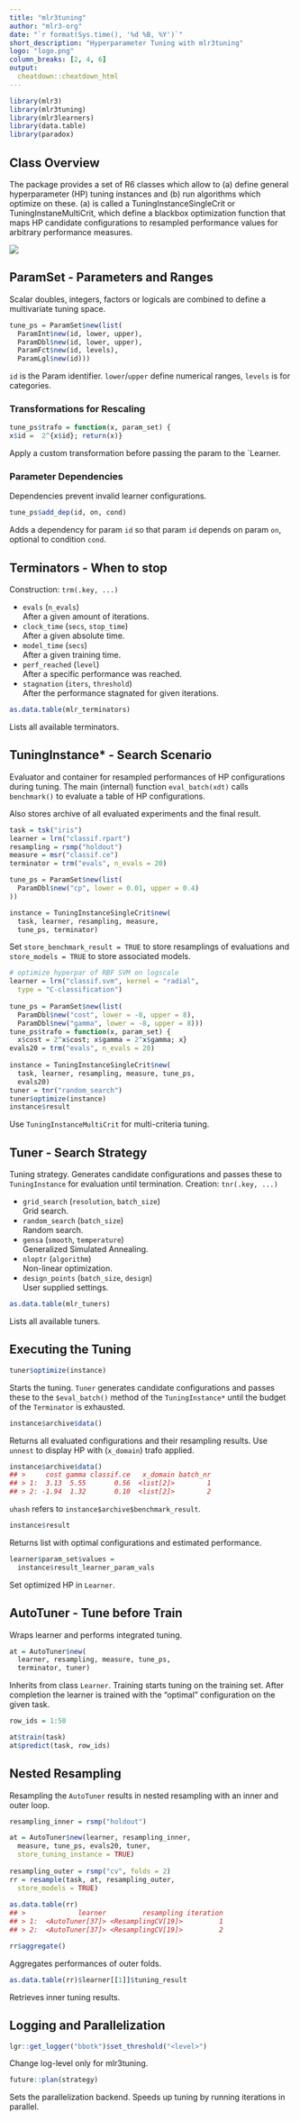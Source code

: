 ```yaml
---
title: "mlr3tuning"
author: "mlr3-org"
date: "`r format(Sys.time(), '%d %B, %Y')`"
short_description: "Hyperparameter Tuning with mlr3tuning"
logo: "logo.png"
column_breaks: [2, 4, 6]
output: 
  cheatdown::cheatdown_html
---
```


```r
library(mlr3)
library(mlr3tuning)
library(mlr3learners)
library(data.table)
library(paradox)
```

## Class Overview

The package provides a set of R6 classes which allow to (a) define general hyperparameter (HP) tuning instances and (b) run algorithms which optimize on these. 
(a) is called a TuningInstanceSingleCrit or TuningInstaneMultiCrit, which define a blackbox optimization function that maps HP candidate configurations to resampled performance values for arbitrary performance measures.

![](class_diagram.png)

## ParamSet - Parameters and Ranges

Scalar doubles, integers, factors or logicals are combined to define a multivariate tuning space.

```r
tune_ps = ParamSet$new(list(
  ParamInt$new(id, lower, upper),
  ParamDbl$new(id, lower, upper),
  ParamFct$new(id, levels),
  ParamLgl$new(id)))
```

`id` is the Param identifier. `lower`/`upper` define numerical ranges, `levels` is for categories.
							
							
### Transformations for Rescaling

```r
tune_ps$trafo = function(x, param_set) {
x$id =  2^{x$id}; return(x)}
```

Apply a custom transformation before passing the param to the `Learner.
							
### Parameter Dependencies
							
Dependencies prevent invalid learner configurations.
							
```r
tune_ps$add_dep(id, on, cond)
```

Adds a dependency for param `id` so that param `id` depends on param `on`, optional to condition `cond`.

## Terminators - When to stop

Construction: `trm(.key, ...)`

* `evals` (`n_evals`)<br> After a given amount of iterations.
* `clock_time` (`secs`, `stop_time`)<br> After a given absolute time.
* `model_time` (`secs `)<br> After a given training time.
* `perf_reached` (`level`)<br> After a specific performance was reached.
* `stagnation` (`iters`, `threshold`)<br> After the performance stagnated for given iterations.

```r
as.data.table(mlr_terminators)
```

Lists all available terminators.

## TuningInstance* - Search Scenario

Evaluator and container for resampled performances of HP configurations during tuning.
The main (internal) function `eval_batch(xdt)` calls `benchmark()` to evaluate a table of HP configurations.

Also stores archive of all evaluated experiments and the final result.

```r
task = tsk("iris")
learner = lrn("classif.rpart")
resampling = rsmp("holdout")
measure = msr("classif.ce")
terminator = trm("evals", n_evals = 20)

tune_ps = ParamSet$new(list(
  ParamDbl$new("cp", lower = 0.01, upper = 0.4)
))
```

```r
instance = TuningInstanceSingleCrit$new(
  task, learner, resampling, measure,
  tune_ps, terminator)
```
Set `store_benchmark_result = TRUE` to store resamplings of evaluations and `store_models = TRUE` to store associated models.

```r
# optimize hyperpar of RBF SVM on logscale
learner = lrn("classif.svm", kernel = "radial",
  type = "C-classification")
    
tune_ps = ParamSet$new(list(
  ParamDbl$new("cost", lower = -8, upper = 8),
  ParamDbl$new("gamma", lower = -8, upper = 8)))
tune_ps$trafo = function(x, param_set) {
  x$cost = 2^x$cost; x$gamma = 2^x$gamma; x}
evals20 = trm("evals", n_evals = 20)
    
instance = TuningInstanceSingleCrit$new(
  task, learner, resampling, measure, tune_ps, 
  evals20)
tuner = tnr("random_search")
tuner$optimize(instance)
instance$result
```

Use `TuningInstanceMultiCrit` for multi-criteria tuning.

## Tuner - Search Strategy

Tuning strategy. 
Generates candidate configurations and passes these to `TuningInstance` for evaluation until termination.
Creation: `tnr(.key, ...)`

* `grid_search` (`resolution`, `batch_size`) <br> Grid search.
* `random_search` (`batch_size`) <br> Random search.
* `gensa` (`smooth`, `temperature`) <br> Generalized Simulated Annealing.
* `nloptr` (`algorithm`) <br> Non-linear optimization.
* `design_points` (`batch_size `, `design`) <br> User supplied settings.

```r
as.data.table(mlr_tuners)
```
Lists all available tuners.

## Executing the Tuning

```r
tuner$optimize(instance)
```

Starts the tuning. `Tuner` generates candidate configurations and passes these to the `$eval_batch()` method of the `TuningInstance*` until the budget of the `Terminator` is exhausted.

```r
instance$archive$data()
```

Returns all evaluated configurations and their resampling results.
Use `unnest` to display HP with (`x_domain`) trafo applied.
							
```r
instance$archive$data()
## >     cost gamma classif.ce   x_domain batch_nr
## > 1:  3.13  5.55       0.56  <list[2]>        1
## > 2: -1.94  1.32       0.10  <list[2]>        2
```

`uhash` refers to `instance$archive$benchmark_result`.

```r
instance$result
```

Returns list with optimal configurations and estimated performance.
							
```r
learner$param_set$values = 
  instance$result_learner_param_vals
```

Set optimized HP in `Learner`.

## AutoTuner - Tune before Train

Wraps learner and performs integrated tuning.
							
```r
at = AutoTuner$new(
  learner, resampling, measure, tune_ps, 
  terminator, tuner)
```

Inherits from class `Learner`.
Training starts tuning on the training set.
After completion the learner is trained with the "optimal" configuration on the given task.

```r
row_ids = 1:50
```

```r
at$train(task)
at$predict(task, row_ids)
```

## Nested Resampling

Resampling the `AutoTuner` results in nested resampling with an inner and outer loop.
							
```r
resampling_inner = rsmp("holdout")

at = AutoTuner$new(learner, resampling_inner, 
  measure, tune_ps, evals20, tuner,
  store_tuning_instance = TRUE) 
									
resampling_outer = rsmp("cv", folds = 2)
rr = resample(task, at, resampling_outer, 
  store_models = TRUE)
									
as.data.table(rr)
## >             learner         resampling iteration  
## > 1:  <AutoTuner[37]> <ResamplingCV[19]>         1
## > 2:  <AutoTuner[37]> <ResamplingCV[19]>         2
```

```r
rr$aggregate()
```

Aggregates performances of outer folds.
							
```r
as.data.table(rr)$learner[[1]]$tuning_result
```

Retrieves inner tuning results.

## Logging and Parallelization

```r
lgr::get_logger("bbotk")$set_threshold("<level>")
```

Change log-level only for mlr3tuning.

```r
future::plan(strategy)
```

Sets the parallelization backend.
Speeds up tuning by running iterations in parallel.
